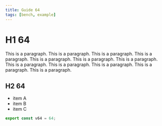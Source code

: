 ```yaml
---
title: Guide 64
tags: [bench, example]
---
```


# H1 64

This is a paragraph. This is a paragraph. This is a paragraph. This is a paragraph. This is a paragraph. This is a paragraph. This is a paragraph. This is a paragraph. This is a paragraph. This is a paragraph. This is a paragraph. This is a paragraph. 

## H2 64

- item A
- item B
- item C

```ts
export const v64 = 64;
```